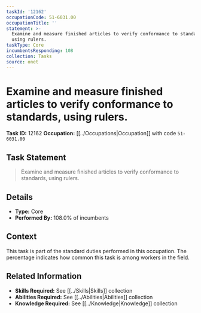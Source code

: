 ```yaml
---
taskId: '12162'
occupationCode: 51-6031.00
occupationTitle: ''
statement: >-
  Examine and measure finished articles to verify conformance to standards,
  using rulers.
taskType: Core
incumbentsResponding: 108
collection: Tasks
source: onet
---
```

# Examine and measure finished articles to verify conformance to standards, using rulers.

**Task ID:** 12162
**Occupation:** [[../Occupations|Occupation]] with code `51-6031.00`

## Task Statement

> Examine and measure finished articles to verify conformance to standards, using rulers.

## Details

- **Type:** Core
- **Performed By:** 108.0% of incumbents

## Context

This task is part of the standard duties performed in this occupation. The percentage indicates how common this task is among workers in the field.

## Related Information

- **Skills Required:** See [[../Skills|Skills]] collection
- **Abilities Required:** See [[../Abilities|Abilities]] collection
- **Knowledge Required:** See [[../Knowledge|Knowledge]] collection
